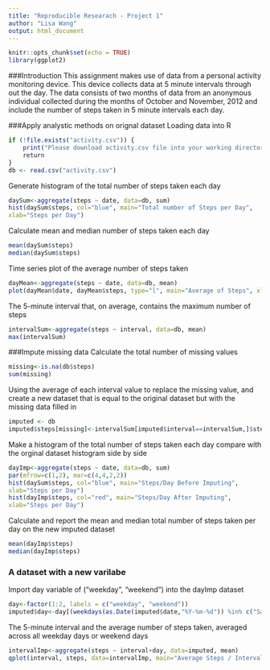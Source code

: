 ```yaml
---
title: "Reproducible Researach - Project 1"
author: "Lisa Wang"
output: html_document
---
```


```r
knitr::opts_chunk$set(echo = TRUE)
library(ggplot2)
```

###Introduction
This assignment makes use of data from a personal activity monitoring device. This device collects data at 5 minute intervals through out the day. The data consists of two months of data from an anonymous individual collected during the months of October and November, 2012 and include the number of steps taken in 5 minute intervals each day.

###Apply analystic methods on orignal dataset
Loading data into R
```r
if (!file.exists("activity.csv")) {
	print("Please download activity.csv file into your working directory")
	return
}
db <- read.csv("activity.csv")
```

Generate histogram of the total number of steps taken each day
```r
daySum<-aggregate(steps ~ date, data=db, sum)
hist(daySum$steps, col="blue", main="Total number of Steps per Day", 
xlab="Steps per Day")
```

Calculate mean and median number of steps taken each day
```r
mean(daySum$steps)
median(daySum$steps)
```

Time series plot of the average number of steps taken
```r
dayMean<-aggregate(steps ~ date, data=db, mean)
plot(dayMean$date, dayMean$steps, type="l", main="Average of Steps", xlab="Date", ylab="Steps")
```

The 5-minute interval that, on average, contains the maximum number of steps
```r
intervalSum<-aggregate(steps ~ interval, data=db, mean)
max(intervalSum)
```
###Impute missing data 
Calculate the total number of missing values
```r
missing<-is.na(db$steps)
sum(missing)
```

Using the average of each interval value to replace the missing value, and create a new dataset that is equal to the original dataset but with the missing data filled in
```r
imputed <- db
imputed$steps[missing]<-intervalSum[imputed$interval==intervalSum,]$steps
```

Make a histogram of the total number of steps taken each day compare with the orginal dataset histogram side by side
```r
dayImp<-aggregate(steps ~ date, data=db, sum)
par(mfrow=c(1,2), mar=c(4,4,2,2))
hist(daySum$steps, col="blue", main="Steps/Day Before Imputing", 
xlab="Steps per Day")
hist(dayImp$steps, col="red", main="Steps/Day After Imputing", 
xlab="Steps per Day")
```

Calculate and report the mean and median total number of steps taken per day on the new imputed dataset
```r
mean(dayImp$steps)
median(dayImp$steps)
```

### A dataset with a new varilabe
Import day variable of ("weekday", "weekend") into the dayImp dataset
```r
day<-factor(1:2, labels = c("weekday", "weekend"))
imputed$day<-day[(weekdays(as.Date(imputed$date,"%Y-%m-%d")) %in% c("Saturday", "Sunday"))+1]
```

The 5-minute interval and the average number of steps taken, averaged across all weekday days or weekend days
```r
intervalImp<-aggregate(steps ~ interval+day, data=imputed, mean)
qplot(interval, steps, data=intervalImp, main="Average Steps / Interval", geom="line", color=day,facets= .~day)
```


